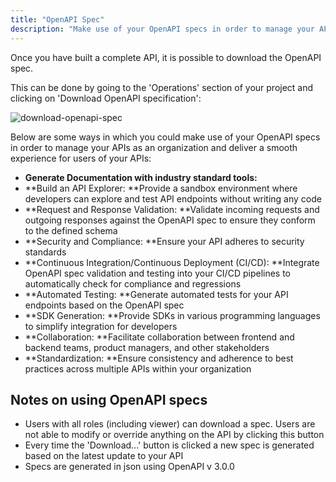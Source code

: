 ```yaml
---
title: "OpenAPI Spec"
description: "Make use of your OpenAPI specs in order to manage your APIs as an organization and deliver a smooth experience for users of your APIs:"
---
```


Once you have built a complete API, it is possible to download the OpenAPI spec.

This can be done by going to the 'Operations' section of your project and clicking on 'Download OpenAPI specification':

![download-openapi-spec](/images/platform/api-management/openapi-spec/63HAJ6ZzDkcb7ydZuxE4s3_download-openapi-spec.png)

Below are some ways in which you could make use of your OpenAPI specs in order to manage your APIs as an organization and deliver a smooth experience for users of your APIs:

- **Generate Documentation with industry standard tools:**
- **Build an API Explorer: **Provide a sandbox environment where developers can explore and test API endpoints without writing any code
- **Request and Response Validation: **Validate incoming requests and outgoing responses against the OpenAPI spec to ensure they conform to the defined schema
- **Security and Compliance: **Ensure your API adheres to security standards
- **Continuous Integration/Continuous Deployment (CI/CD): **Integrate OpenAPI spec validation and testing into your CI/CD pipelines to automatically check for compliance and regressions
- **Automated Testing: **Generate automated tests for your API endpoints based on the OpenAPI spec
- **SDK Generation: **Provide SDKs in various programming languages to simplify integration for developers
- **Collaboration: **Facilitate collaboration between frontend and backend teams, product managers, and other stakeholders 
- **Standardization: **Ensure consistency and adherence to best practices across multiple APIs within your organization

## Notes on using OpenAPI specs

- Users with all roles (including viewer) can download a spec. Users are not able to modify or override anything on the API by clicking this button
- Every time the 'Download...' button is clicked a new spec is generated based on the latest update to your API
- Specs are generated in json using OpenAPI v 3.0.0
